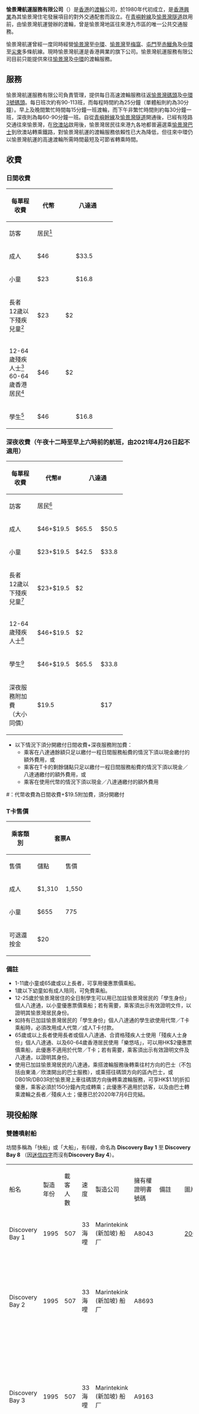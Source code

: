 {{Infobox Company
|company_name   = 愉景灣航運服務有限公司
|company_name_en = Discovery Bay Transportation Services Limited
|company_type = [[客輪|客輪]]公司
|foundation = 1982年
|location = {{HKG}}
|services = 客輪服務
|industry = [[渡海小輪|渡海小輪]]
|parent = [[香港興業|香港興業]]
|homepage = [http://www.visitdiscoverybay.com/icms2/template?series=708&article=9334]
}}
'''愉景灣航運服務有限公司'''（{{lang-en|Discovery Bay Transportation Services}}）是[[香港|香港]]的[[渡輪|渡輪]]公司，於1980年代初成立，是[[香港興業|香港興業]]為其愉景灣住宅發展項目的對外交通配套而設立。在[[青嶼幹線|青嶼幹線]]及[[愉景灣隧道|愉景灣隧道]]啟用前，由愉景灣航運營辦的渡輪，曾是愉景灣地區往來港九市區的唯一公共交通服務。

愉景灣航運曾經一度同時經營[[愉景灣|愉景灣]]至[[中環|中環]]、[[愉景灣|愉景灣]]至[[梅窩|梅窩]]、[[屯門|屯門]]至[[赤鱲角|赤鱲角]]及[[中環|中環]]至[[尖東|尖東]]多條航線。現時愉景灣航運是香港興業的旗下公司。愉景灣航運服務有限公司目前只能提供來往[[愉景灣|愉景灣]]及[[中環|中環]]的渡輪服務。

==服務==
愉景灣航運服務有限公司負責管理，提供每日高速渡輪服務往返[[愉景灣碼頭|愉景灣碼頭]]及[[中環碼頭|中環3號碼頭]]。每日班次約有90-113班，而每程時間約為25分鐘（單體船則約為30分鐘）。早上及晚間繁忙時間每15分鐘一班渡輪，而下午非繁忙時間則約每30分鐘一班，深夜則為每60-90分鐘一班。自從[[青嶼幹線|青嶼幹線]]及[[愉景灣隧道|愉景灣隧道]]開通後，已經有陸路交通往來愉景灣，在[[欣澳站|欣澳站]]啟用後，愉景灣居民往來港九各地都普遍選乘[[愉景灣巴士|愉景灣巴士]]到欣澳站轉乘鐵路，對愉景灣航運的渡輪服務依賴性已大為降低，但往來中環仍以愉景灣航運的高速渡輪所需時間最短及可節省轉乘時間。

==收費==
===日間收費===
{| class="wikitable"
! rowspan="2" |每單程收費
! rowspan="2" width="60PX" |代幣
! colspan="2" width="120PX" |八達通
! rowspan="2" width="60PX" |T卡<br>(儲點)
|-
! width="60PX" |訪客
! width="60PX" |居民<ref name="resident">居民收費只適用於已獲愉景灣交通服務認可及已登記八達通之指定乘客，此優惠不適用於代幣／T卡。</ref>
|-
|成人
| colspan=2  align="CENTER" |$46
| align="CENTER" |$33.5
| align="CENTER" |43.5
|-
|小童
| colspan=2  align="CENTER" |$23
| align="CENTER" |$16.8
| align="CENTER" |21.8
|-
|長者<br>12歲以下殘疾兒童<ref name="disabled">殘疾人士收費只適用於「殘疾人士身份」個人八達通之指定乘客，此優惠不適用於代幣／T卡。</ref>
| align="CENTER" |$23
| colspan=2  align="CENTER" |$2
| align="CENTER" |不適用
|-
|12-64歲殘疾人士<ref name="disabled" /><br>60-64歲香港居民<ref name="joyyou">60-64歲香港居民收費只適用於「樂悠咭」之指定乘客，此優惠不適用於代幣／T卡。</ref>
| align="CENTER" |$46
| colspan=2  align="CENTER" |$2
| align="CENTER" |不適用
|-
|學生<ref name="student">學生收費只適用於已獲愉景灣交通服務認可及已登記的「學生身份」個人八達通之指定乘客，此優惠不適用於代幣／T卡。</ref>
| colspan=2  align="CENTER" |$46
| align="CENTER" |$16.8
| align="CENTER" |43.5
|}

===深夜收費（午夜十二時至早上六時前的航班，由2021年4月26日起不適用）===
{| class="wikitable"
! rowspan="2" |每單程收費
! rowspan="2" width="60PX" |代幣#
! colspan="2" width="120PX" |八達通
! rowspan="2" width="60PX" |T卡<br>(儲點)
|-
! width="60PX" |訪客
! width="60PX" |居民<ref name="resident" />
|-
|成人
| align="CENTER" |$46+$19.5
| align="CENTER" |$65.5
| align="CENTER" |$50.5
| align="CENTER" |66.5
|-
|小童
| align="CENTER" |$23+$19.5
| align="CENTER" |$42.5
| align="CENTER" |$33.8
| align="CENTER" |44.7
|-
|長者<br>12歲以下殘疾兒童<ref name="disabled" />
| align="CENTER" |$23+$19.5
| colspan=2  align="CENTER" |$2
| align="CENTER" |不適用
|-
|12-64歲殘疾人士<ref name="disabled" />
| align="CENTER" |$46+$19.5
| colspan=2  align="CENTER" |$2
| align="CENTER" |不適用
|-
|學生<ref name="student" />
| align="CENTER" |$46+$19.5
| align="CENTER" |$65.5
| align="CENTER" |$33.8
| align="CENTER" |66.5
|-
|深夜服務附加費<br>（大小同價）
| colspan=2  align="CENTER" |$19.5
| align="CENTER" |$17
| align="CENTER" |不適用
|}

*以下情況下須分開繳付日間收費+深夜服務附加費：
**乘客在八達通餘額只足以繳付一程日間服務船費的情況下須以現金繳付的額外費用，或
**乘客在T卡的剩餘儲點只足以繳付一程日間服務船費的情況下須以現金／八達通繳付的額外費用，或
**乘客在使用代幣的情況下須以現金／八達通繳付的額外費用

<nowiki>#</nowiki>：代幣收費為日間收費+$19.5附加費，須分開繳付

===T卡售價===
{| class="wikitable"
! rowspan="2" |乘客類別
! colspan=2 |套票A
! colspan=2 |套票B
|-
! width="60PX" |售價
! width="60PX" |儲點
! width="60PX" |售價
! width="60PX" |儲點
|-
|成人
| align="CENTER" |$1,310
| align="CENTER" |1,550
| align="CENTER" |$858
| align="CENTER" |930
|-
|小童
| align="CENTER" |$655
| align="CENTER" |775
| align="CENTER" |$429
| align="CENTER" |465
|-
|可退還按金
| colspan="4" align="CENTER" |$20
|}

===備註===
*1-11歲小童或65歲或以上長者，可享用優惠票價乘船。
*1歲以下幼童如有成人陪同，可免費乘船。
*12-25歲於愉景灣居住的全日制學生可以用已加註愉景灣居民的「學生身份」個人八達通，以小童優惠票價乘船；若有需要，乘客須出示有效證明文件，以證明其愉景灣居民身份。
*如持有已加註愉景灣居民的「學生身份」個人八達通的學生欲使用代幣／T卡乘船時，必須改用成人代幣／成人T卡付款。
*65歲或以上長者使用長者或個人八達通、合資格殘疾人士使用「殘疾人士身份」個人八達通、以及60-64歲香港居民使用「樂悠咭」，可以用HK$2優惠票價乘船，此優惠不適用於代幣／T卡；若有需要，乘客須出示有效證明文件及八達通，以證明其身份。
*使用已加註愉景灣居民的八達通，乘搭渡輪服務後轉乘往村方向的巴士（不包括由東涌／欣澳開出的巴士服務），或乘搭往碼頭方向的區內巴士，或DB01R/DB03R於愉景灣上車往碼頭方向後轉乘渡輪服務，可享HK$1.1的折扣優惠，乘客必須於150分鐘內完成轉乘；此優惠不適用於訪客，以及由巴士轉乘渡輪之長者／殘疾人士；優惠已於2020年7月6日完結。

==現役船隊==
===雙體噴射船===
坊間多稱為「快船」或「大船」，有6艘，命名為 '''Discovery Bay 1''' 至 '''Discovery Bay 8''' （因[[四的禁忌|迷信四字]]而沒有'''Discovery Bay 4'''）。
{| border="1" cellspacing="1" cellpadding="2" style="border-collapse: collapse;"
|----- bgcolor=cceeed
|船名 
|製造年份 
|載客人數 
|速度 
|製造公司 
|擁有權證明書號碼 
|備註 
|圖片 
|-  
| Discovery Bay 1 
| 1995
| 507
| 33海哩
| Marintekink (新加坡) 船厂
| A8043  
|
| [[FILE:DiscoveryBay1.jpg|200px]]
|- 
| Discovery Bay 2 
| 1995
| 507
| 33海哩
| Marintekink (新加坡) 船厂  
| A8693
|
| [[File:Discovey_Bay_2_1995_.jpg|200px]]
|-
| Discovery Bay 3 
| 1995
| 507
| 33海哩
| Marintekink (新加坡) 船厂  
| A9163
|
| [[File:DiscoveryBay3.JPG|200px]]
|-  
| Discovery Bay 5 
| 1997
| 507
| 33海哩
| Marintekink (新加坡) 船厂  
| A9443
|
| [[File:Discovey_Bay_5.jpg|200px]]
|-  
| Discovery Bay 7
| 1998
| 507
| 33海哩
| Marintekink (新加坡) 船厂  
| A9663
| 船隻曾在2018-2021年一度退出服務，於2021年12月26日復出
| 
|- 
| Discovery Bay 8
| 1999
| 507
| 33海哩
| Marintekink (新加坡) 船厂  
| A9903
|
|[[File:DiscoveryBay8.JPG|200px]]
|-
|}

===單體噴射船===
坊間多稱為「慢船」或「細船」，有2艘，命名為 '''Discovery Bay 19''' 至 '''Discovery Bay 20'''。

{| border="1" cellspacing="1" cellpadding="2" style="border-collapse: collapse;"
|----- bgcolor=cceeed
|船名 
|製造年份 
|載客人數 
|速度 
|製造公司 
|擁有權證明書號碼 
|備註 
|圖片 
|-  
| Discovery Bay 19    
| 1989    
| 306
| 25海哩
| Marintekink (新加坡) 船厂 
| A5393   
| 
|[[檔案:DiscoveryBay_19.jpg|200px]]
|-  
| Discovery Bay 20 
| 1990
| 306
| 25海哩
| Marintekink (新加坡) 船厂
| A5353
|
|[[File:DB20_26.JPG|200px]]
|}

==已退役船隊==
# 新加坡Marintekink單體噴射船
#*Discovery Bay 12(1986年建造，已售予意大利)
#*Discovery Bay 15(1986年建造，已售予意大利)
#*Discovery Bay 16(1986年建造，去向未明)
#*Discovery Bay 21（擁有權證明書號碼：A6353），1992年建造，服役期1992-2009，於2009年退役後已停止服務，於2017年6月已售予中國大陸
#*Discovery Bay 22（擁有權證明書號碼：A6843），1993年建造，服役期1993-2009，於2009年退役後已停止服務，於2017年6月已售予中國大陸
# 新加坡Marintekink雙體噴射船
#*Discovery Bay 6（擁有權證明書號碼：A9593），1997年建造，服役期1997-2010，2010年1月6日在青衣維修時發生火警，船隻嚴重焚燬，於2010年2月退役
# 氣墊船
#*Discovery Bay HF1(二手購自油麻地小輪, 原「凱壹零玖(HYF 109)」, 1985年購入)
#*Discovery Bay HF2(二手購自油麻地小輪, 原「凱壹壹零(HYF 110)」, 1985年購入)
#*Discovery Bay HF3(二手購自油麻地小輪, 原「凱壹零捌(HYF 108)」, 1985年購入)
#*RTS201-RTS203(二手購自加拿大, 1980年代初以原船名投入服務，已於2003年正式全數退役)
# 財利單體船
#*Discovery Bay 10(1986年建造，已售予海佑小輪，後來轉售予翠華船務，即現時的「翠盈6」)
#*Discovery Bay 11(1986年建造，已售予海佑小輪，後來轉售予翠華船務，即現時的「翠盈3」)
#*Discovery Bay 17(1988年建造，已售予[[港九小輪|港九小輪]]，即現時的「飛騰」)
#*Discovery Bay 18(1988年建造，已售予[[港九小輪|港九小輪]]，即現時的「海澄」)
#*Discovery Bay 23(1982年建造，已售予[[坪洲|坪洲]]街渡，現為有記船務「有記28」，主要在假日航行屯門至大澳航線)
#*Discovery Bay 25(1983年建造，已售予海佑小輪，2017年再轉售予奧星旅遊有限公司，現為「OSEA MARINE 8」)
#*Discovery Bay 26(1983年建造，已售予[[全記渡|全記渡]]，並易名為CHUEN KEE 26)
# 海上的士
#*Discovery Bay(二手購自油麻地小輪, 原「凱叁(HYF 3)」)
#*Discovery Bay 2(二手購自油麻地小輪, 原「凱拾(HYF 10)」)

==參考資料==
<references />
==外部連結==
*[http://www.hkri.com/icms2/template?series=63&article=605 愉景灣航運服務有限公司] {{Wayback|url=http://www.hkri.com/icms2/template?series=63&article=605 |date=20090307201716 }}
{{香港興業}}
{{香港公共交通}}
{{珠三角交通}}

[[Category:香港渡輪公司|Category:香港渡輪公司]]
[[Category:愉景灣|Category:愉景灣]]
[[Category:香港興業|Category:香港興業]]